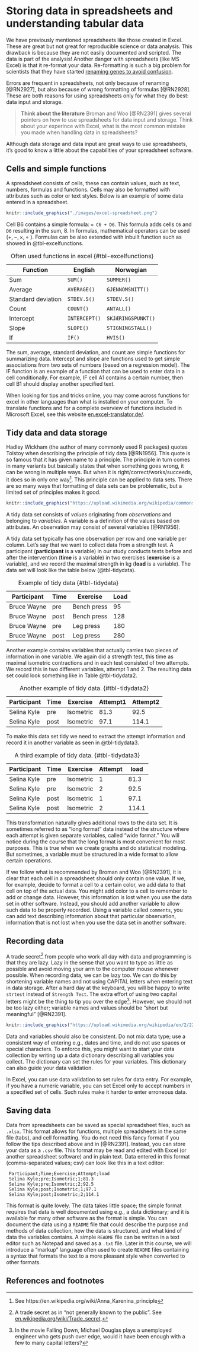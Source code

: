 # Storing data in spreadsheets and understanding tabular data

We have previously mentioned spreadsheets like those created in Excel. These are great but not great for reproducible science or data analysis. This drawback is because they are not easily documented and scripted. The data is part of the analysis! Another danger with spreadsheets (like MS Excel) is that it re-format your data. Re-formatting is such a big problem for scientists that they have started [renaming genes to avoid confusion](https://www.theverge.com/2020/8/6/21355674/human-genes-rename-microsoft-excel-misreading-dates). 

Errors are frequent in spreadsheets, not only because of renaming [@RN2927], but also because of wrong formatting of formulas [@RN2928]. These are both reasons for using spreadsheets only for what they do best: data input and storage.


> **Think about the literature**
 Broman and Woo [@RN2391] gives several pointers on how to use spreadsheets for data input and storage. Think about your experince with Excel, what is the most common mistake you made when handling data in spreadsheets?
 
 
Although data storage and data input are great ways to use spreadsheets, it's good to know a little about the capabilities of your spreadsheet software.

## Cells and simple functions

A spreadsheet consists of cells, these can contain values, such as text, numbers, formulas and functions. Cells may also be formatted with attributes such as color or text styles. Below is an example of some data entered in a spreadsheet.

```r

knitr::include_graphics("./images/excel-spreadsheet.png")

```


Cell B6 contains a simple formula: `= C6 + D6`. This formula adds cells `C6` and `D6` resulting in the sum, 8. In formulas, mathematical operators can be used ($+, -, \times , \div$ ). Formulas can be also extended with inbuilt function such as showed in @tbl-excelfunctions.


| Function | English | Norwegian |
| --- | --- | --- |
| Sum   | `SUM()`| `SUMMER()`|
| Average         | `AVERAGE()`          | `GJENNOMSNITT()`  |
| Standard deviation   | `STDEV.S()`          | `STDEV.S()`  |
| Count             | `COUNT()`       | `ANTALL()` |
| Intercept |    `INTERCEPT()`       | `SKJÆRINGSPUNKT()` |
| Slope  | `SLOPE()` | `STIGNINGSTALL()` |
| If  | `IF()`  | `HVIS()`  |

: Often used functions in excel {#tbl-excelfunctions}

The sum, average, standard deviation, and count are simple functions for summarizing data. Intercept and slope are functions used to get simple associations from two sets of numbers (based on a regression model). The IF function is an example of a function that can be used to enter data in a cell conditionally. For example, IF cell A1 contains a certain number, then cell B1 should display another specified text.

When looking for tips and tricks online, you may come across functions for excel in other languages than what is installed on your computer. To translate functions and for a complete overview of functions included in Microsoft Excel, see this website [en.excel-translator.de/](https://en.excel-translator.de/).


## Tidy data and data storage

Hadley Wickham (the author of many commonly used R packages) quotes Tolstoy when describing the principle of tidy data [@RN1956]. This quote is so famous that it has given name to a principle. The principle in turn comes in many variants but basically states that when something goes wrong, it can be wrong in multiple ways. But when it is right/correct/works/succeeds, it does so in only one way[^anna-karenina-principle]. This principle can be applied to data sets. There are so many ways that formatting of data sets can be problematic, but a limited set of principles makes it good.    

[^anna-karenina-principle]: See https://en.wikipedia.org/wiki/Anna_Karenina_principle

```r

knitr::include_graphics("https://upload.wikimedia.org/wikipedia/commons/thumb/a/a5/Leon_tolstoi.jpg/800px-Leon_tolstoi.jpg")

```

A tidy data set consists of *values* originating from *observations* and belonging to *variables*. A variable is a definition of the values based on attributes. An observation may consist of several variables [@RN1956].

A tidy data set typically has one observation per row and one variable per column. Let's say that we want to collect data from a strength test. A participant (**participant** is a variable) in our study conducts tests before and after the intervention (**time** is a variable) in two exercises (**exercise** is a variable), and we record the maximal strength in kg (**load** is a variable). The data set will look like the table below (@tbl-tidydata).  


| Participant | Time| Exercise | Load |
| --- | --- | --- | --- |
| Bruce Wayne | pre | Bench press | 95 |
| Bruce Wayne | post | Bench press | 128 |
| Bruce Wayne | pre | Leg press | 180 |
| Bruce Wayne | post | Leg press | 280 |

: Example of tidy data {#tbl-tidydata}

Another example contains variables that actually carries two pieces of information in one variable. We again did a strength test, this time as maximal isometric contractions and in each test consisted of two attempts. We record this in two different variables, attempt 1 and 2. The resulting data set could look something like in Table @tbl-tidydata2.   

| Participant | Time | Exercise | Attempt1 | Attempt2 |
| --- |  --- | --- | --- | --- |
| Selina Kyle | pre  | Isometric | 81.3 | 92.5 |
| Selina Kyle | post | Isometric | 97.1| 114.1 |

: Another example of tidy data. {#tbl-tidydata2}


To make this data set tidy we need to extract the attempt information and record it in another variable as seen in @tbl-tidydata3.

| Participant | Time | Exercise | Attempt | load |
| --- | --- | --- | --- | --- |
| Selina Kyle | pre  | Isometric | 1 |  81.3 |  
| Selina Kyle | pre  | Isometric | 2 | 92.5 |
| Selina Kyle | post | Isometric | 1 | 97.1 |
| Selina Kyle | post | Isometric | 2 | 114.1|

: A third example of tidy data. {#tbl-tidydata3}

This transformation naturally gives additional rows to the data set. It is sometimes referred to as "long format" data instead of the structure where each attempt is given separate variables, called "wide format." You will notice during the course that the long format is most convenient for most purposes. This is true when we create graphs and do statistical modeling. But sometimes, a variable must be structured in a wide format to allow certain operations.

If we follow what is recommended by Broman and Woo [@RN2391], it is clear that each cell in a spreadsheet should only contain one value. If we, for example, decide to format a cell to a certain color, we add data to that cell on top of the actual data. You might add color to a cell to remember to add or change data. However, this information is lost when you use the data set in other software. Instead, you should add another variable to allow such data to be properly recorded. Using a variable called `comments`, you can add text describing information about that particular observation, information that is not lost when you use the data set in another software. 

## Recording data

A trade secret[^trade-secret] from people who work all day with data and programming is that they are lazy. Lazy in the sense that you want to type as little as possible and avoid moving your arm to the computer mouse whenever possible. When recording data, we can be lazy too. We can do this by shortening variable names and not using CAPITAL letters when entering text in data storage. After a hard day at the keyboard, you will be happy to write `strtest` instead of `Strength Test`. The extra effort of using two capital letters might be the thing to tip you over the edge[^falling-down]. However, we should not be too lazy either; variable names and values should be "short but meaningful" [@RN2391].


[^trade-secret]: A trade secret as in "not generally known to the public". See [en.wikipedia.org/wiki/Trade_secret](https://en.wikipedia.org/wiki/Trade_secret).

[^falling-down]: In the movie Falling Down, Michael Douglas plays a unemployed engineer who gets push over edge, would it have been enough with a few to many capital letters?  


```r

knitr::include_graphics("https://upload.wikimedia.org/wikipedia/en/2/22/Falling_Down_%281993_film%29_poster.jpg")

```

Data and variables should also be consistent. Do not mix data type; use a consistent way of entering e.g., dates and time, and do not use spaces or special characters. To enforce this, you might want to start your data collection by writing up a data dictionary describing all variables you collect. The dictionary can set the rules for your variables. This dictionary can also guide your data validation.

In Excel, you can use data validation to set rules for data entry. For example, if you have a numeric variable, you can set Excel only to accept numbers in a specified set of cells. Such rules make it harder to enter erroneous data.

## Saving data

Data from spreadsheets can be saved as special spreadsheet files, such as `.xlsx`. This format allows for functions, multiple spreadsheets in the same file (tabs), and cell formatting. You do not need this fancy format if you follow the tips described above and in [@RN2391]. Instead, you can store your data as a `.csv` file. This format may be read and edited with Excel (or another spreadsheet software) and in plain text. Data entered in this format (comma-separated values; csv) can look like this in a text editor:

```
 Participant;Time;Exercise;Attempt;load
 Selina Kyle;pre;Isometric;1;81.3  
 Selina Kyle;pre;Isometric;2;92.5
 Selina Kyle;post;Isometric;1;97.1
 Selina Kyle;post;Isometric;2;114.1
```

This format is quite lovely. The data takes little space; the simple format requires that data is well documented using e.g., a data dictionary; and it is available for many other software as the format is simple. You can document the data using a `README` file that could describe the purpose and methods of data collection, how the data is structured, and what kind of data the variables contains. A simple `README` file can be written in a text editor such as Notepad and saved as a `.txt` file. Later in this course, we will introduce a "markup" language often used to create `README` files containing a syntax that formats the text to a more pleasant style when converted to other formats.


## References and footnotes










